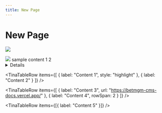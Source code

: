 ```yaml
---
title: New Page
---
```


# New Page

![](/img/logo.svg)

<img src="/img/logo.svg" className="w-[10px]" />

<Admonition type="caution" title="Do this thing">
  sample content
</Admonition>

<Tabs>
  <TabItem label="New Tab" value="1">
    1
  </TabItem>

  <TabItem label="New Tab" value="2">
    2
  </TabItem>
</Tabs>

<Details summary="Sample Detail">
  content
</Details>

<TinaTable>
  <TinaTableRow
    items={[
      { label: "Header 1", header: true },
      { label: "Header 2", header: true }
    ]}
  />

  <TinaTableRow
    items={[
      { label: "Content 1", style: "highlight" },
      { label: "Content 2" }
    ]}
  />

  <TinaTableRow
    items={[
      { label: "Content 3", url: "https://betmgm-cms-docs.vercel.app/" },
      { label: "Content 4", rowSpan: 2 }
    ]}
  />

  <TinaTableRow items={[{ label: "Content 5" }]} />
</TinaTable>
